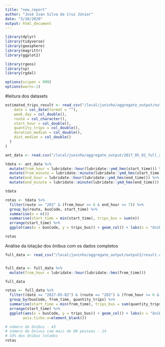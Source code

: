 ```yaml
---
title: "new_report"
author: "José Ivan Silva da Cruz Júnior"
date: "3/10/2020"
output: html_document
---
```


```r
library(dplyr)
library(tidyverse)
library(geosphere)
library(magrittr)
library(ggplot2)

library(rgeos)
library(sp)
library(rgdal)

options(scipen = 999)
options(warn=-1)
```

#leitura dos datasets
```r
estimated_trips_result <- read_csv("/local/juninho/aggregate_output/output2/result.csv", col_types = list(
    date = col_date(format = ""),
    week_day = col_double(),
    route = col_character(),
    start_hour = col_double(),
    quantity_trips = col_double(),
    duration_median = col_double(),
    dist_median = col_double()
  )
)

ant_data <- read.csv("/local/juninho/aggregate_output/2017_05_02_full_agg", stringsAsFactors=F)
```

```r
tdata <- ant_data %>% 
  mutate(from_hour = lubridate::hour(lubridate::ymd_hms(start_time))) %>% 
  mutate(from_minute = lubridate::minute(lubridate::ymd_hms(start_time))) %>% 
  mutate(end_hour = lubridate::hour(lubridate::ymd_hms(end_time))) %>% 
  mutate(end_minute = lubridate::minute(lubridate::ymd_hms(end_time)))

tdata

rotas <- tdata %>% 
  filter(route == "203" & (from_hour >= 6 & end_hour <= 7)) %>%
  group_by(route, busCode, start_time) %>% 
  summarise(n = n())
  summarise(start_time = min(start_time), trips_bus = sum(n)) 
  arrange(start_time) %>% 
  ggplot(aes(x = busCode, y = trips_bus)) + geom_col() + labs(x = "ônibus", y = "quantidade de passageiros")

rotas

```

Análise da lotação dos ônibus com os dados completos
```r
full_data <- read_csv("/local/juninho/aggregate_output/output2/result.csv")


full_data <- full_data %>% 
  mutate(from_hour = lubridate::hour(lubridate::hms(from_time)))

full_data

rotas <- full_data %>% 
  filter((date == "2017-05-02") & (route == "203") & (from_hour >= 6 & end_hour <= 7)) %>%
  group_by(busCode, from_time, quantity_trips) %>% 
  summarise(start_time = min(from_time), trips_bus = sum(quantity_trips)) %>% 
  arrange(start_time) %>% 
  ggplot(aes(x = busCode, y = trips_bus)) + geom_col() + labs(x = "ônibus", y = "quantidade de passageiros") + theme(axis.title.x=element_blank(),  axis.text.x=element_blank(),
        axis.ticks.x=element_blank())

# número de ônibus - 43
# número de õnivus com mais de 80 pessoas - 14 
# 33% dos ônibus lotados
rotas
```

